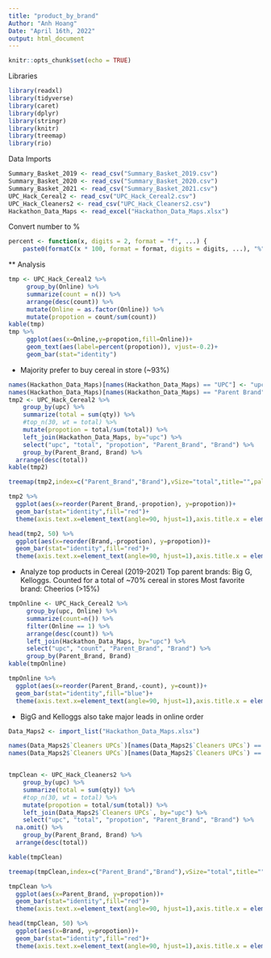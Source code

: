 ```yaml
---
title: "product_by_brand"
Author: "Anh Hoang"
Date: "April 16th, 2022"
output: html_document
---
```

```r
knitr::opts_chunk$set(echo = TRUE)
```
Libraries
```r
library(readxl)
library(tidyverse)
library(caret)
library(dplyr)
library(stringr)
library(knitr)
library(treemap)
library(rio)
```
Data Imports
```r
Summary_Basket_2019 <- read_csv("Summary_Basket_2019.csv")
Summary_Basket_2020 <- read_csv("Summary_Basket_2020.csv")
Summary_Basket_2021 <- read_csv("Summary_Basket_2021.csv")
UPC_Hack_Cereal2 <- read_csv("UPC_Hack_Cereal2.csv")
UPC_Hack_Cleaners2 <- read_csv("UPC_Hack_Cleaners2.csv")
Hackathon_Data_Maps <- read_excel("Hackathon_Data_Maps.xlsx")
```
Convert number to %
```r
percent <- function(x, digits = 2, format = "f", ...) {
	paste0(formatC(x * 100, format = format, digits = digits, ...), "%")}
```

** Analysis
```r
tmp <- UPC_Hack_Cereal2 %>% 
     group_by(Online) %>% 
     summarize(count = n()) %>%
     arrange(desc(count)) %>%
     mutate(Online = as.factor(Online)) %>%
     mutate(propotion = count/sum(count))
kable(tmp)
tmp %>% 
     ggplot(aes(x=Online,y=propotion,fill=Online))+
     geom_text(aes(label=percent(propotion)), vjust=-0.2)+
     geom_bar(stat="identity")
```

* Majority prefer to buy cereal in store (~93%)

```r
names(Hackathon_Data_Maps)[names(Hackathon_Data_Maps) == "UPC"] <- "upc"
names(Hackathon_Data_Maps)[names(Hackathon_Data_Maps) == "Parent Brand"] <- "Parent_Brand"
tmp2 <- UPC_Hack_Cereal2 %>% 
	group_by(upc) %>% 
	summarize(total = sum(qty)) %>% 
	#top_n(30, wt = total) %>%
	mutate(propotion = total/sum(total)) %>%
	left_join(Hackathon_Data_Maps, by="upc") %>%
	select("upc", "total", "propotion", "Parent_Brand", "Brand") %>%
	group_by(Parent_Brand, Brand) %>%
  arrange(desc(total)) 
kable(tmp2)

treemap(tmp2,index=c("Parent_Brand","Brand"),vSize="total",title="",palette="Set3",border.col="#FFFFFF")

tmp2 %>%
  ggplot(aes(x=reorder(Parent_Brand,-propotion), y=propotion))+
  geom_bar(stat="identity",fill="red")+
  theme(axis.text.x=element_text(angle=90, hjust=1),axis.title.x = element_blank())

head(tmp2, 50) %>%
  ggplot(aes(x=reorder(Brand,-propotion), y=propotion))+
  geom_bar(stat="identity",fill="red")+
  theme(axis.text.x=element_text(angle=90, hjust=1),axis.title.x = element_blank())
```

* Analyze top products in Cereal (2019-2021)
Top parent brands: Big G, Kelloggs. Counted for a total of ~70% cereal in stores
Most favorite brand: Cheerios (>15%)

```r
tmpOnline <- UPC_Hack_Cereal2 %>%
     group_by(upc, Online) %>%
     summarize(count=n()) %>% 
     filter(Online == 1) %>%
     arrange(desc(count)) %>%
     left_join(Hackathon_Data_Maps, by="upc") %>%
     select("upc", "count", "Parent_Brand", "Brand") %>%
     group_by(Parent_Brand, Brand)
kable(tmpOnline)

tmpOnline %>%
  ggplot(aes(x=reorder(Parent_Brand,-count), y=count))+
  geom_bar(stat="identity",fill="blue")+
  theme(axis.text.x=element_text(angle=90, hjust=1),axis.title.x = element_blank())

```
* BigG and Kelloggs also take major leads in online order


```r
Data_Maps2 <- import_list("Hackathon_Data_Maps.xlsx")

names(Data_Maps2$`Cleaners UPCs`)[names(Data_Maps2$`Cleaners UPCs`) == "UPC"] <- "upc"
names(Data_Maps2$`Cleaners UPCs`)[names(Data_Maps2$`Cleaners UPCs`) == "Parent Brand"] <- "Parent_Brand"


tmpClean <- UPC_Hack_Cleaners2 %>% 
	group_by(upc) %>% 
	summarize(total = sum(qty)) %>% 
	#top_n(30, wt = total) %>%
	mutate(propotion = total/sum(total)) %>%
	left_join(Data_Maps2$`Cleaners UPCs`, by="upc") %>%
	select("upc", "total", "propotion", "Parent_Brand", "Brand") %>%
  na.omit() %>%
	group_by(Parent_Brand, Brand) %>%
  arrange(desc(total)) 

kable(tmpClean)

treemap(tmpClean,index=c("Parent_Brand","Brand"),vSize="total",title="",palette="Set3",border.col="#FFFFFF")

tmpClean %>%
  ggplot(aes(x=Parent_Brand, y=propotion))+
  geom_bar(stat="identity",fill="red")+
  theme(axis.text.x=element_text(angle=90, hjust=1),axis.title.x = element_blank())

head(tmpClean, 50) %>%
  ggplot(aes(x=Brand, y=propotion))+
  geom_bar(stat="identity",fill="red")+
  theme(axis.text.x=element_text(angle=90, hjust=1),axis.title.x = element_blank())
```
